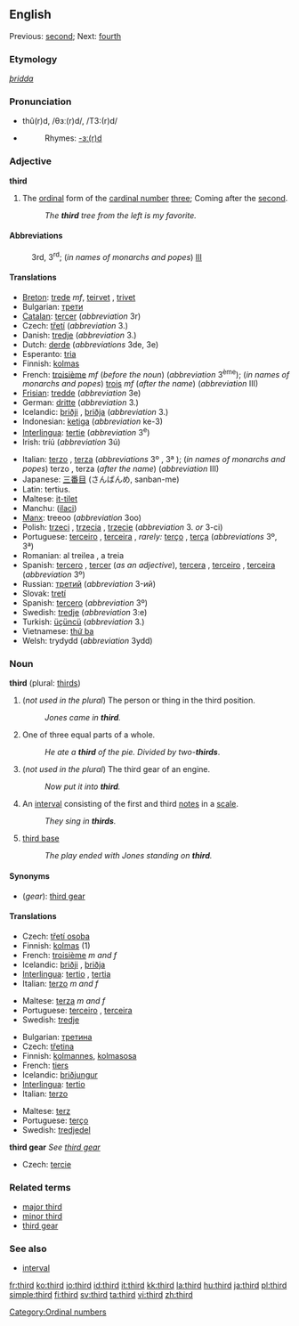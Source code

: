 {{wikipedia|dab=third}}
==English==
Previous: [[second]]; Next: [[fourth]]

===Etymology===
{{OE.}} ''[[þridda]]''

===Pronunciation===
*thû(r)d, /θɜː(r)d/, /T3:(r)d/
*{{audio|en-us-third.ogg|Audio (US)}}
*:Rhymes: [[Rhymes:English:-ɜː(r)d|-ɜː(r)d]]

===Adjective===
'''third'''

# The [[ordinal number|ordinal]] form of the [[cardinal number]] [[three]]; Coming after the [[second]].
#: ''The '''third''' tree from the left is my favorite.''

====Abbreviations====
:3rd, 3<sup>rd</sup>; (''in names of monarchs and popes'') [[III]]

====Translations====
{{trans-top|the ordinal form of the cardinal number three}}
*[[Breton]]: [[trede]] ''mf'', [[teirvet]] {{f}}, [[trivet]] {{m}}
*Bulgarian: [[трети]] {{m}}
*[[Catalan]]: [[tercer]] (''abbreviation'' 3r)
*Czech: [[třetí]] (''abbreviation'' 3.)
*Danish: [[tredje]] (''abbreviation'' 3.)
*Dutch: [[derde]] (''abbreviations'' 3de, 3e)
*Esperanto: [[tria]]
*Finnish: [[kolmas]]
*French: [[troisième]] ''mf'' (''before the noun'') (''abbreviation'' 3<sup>ème</sup>); (''in names of monarchs and popes'') [[trois]] ''mf'' (''after the name'') (''abbreviation'' III)
*[[Frisian]]: [[tredde]] (''abbreviation'' 3e)
*German: [[dritte]] (''abbreviation'' 3.)
*Icelandic: [[þriðji]] {{m}}, [[þriðja]] {{f}} {{n}} (''abbreviation'' 3.)
*Indonesian: [[ketiga]] (''abbreviation'' ke-3)
*[[Interlingua]]: [[tertie]] (''abbreviation'' 3<sup>e</sup>)
*Irish: tríú (''abbreviation'' 3ú)
{{trans-mid}}
*Italian: [[terzo]] {{m}}, [[terza]] {{f}} (''abbreviations'' 3º {{m}}, 3ª {{f}}); (''in names of monarchs and popes'') terzo {{m}}, terza {{f}} (''after the name'') (''abbreviation'' III)
*Japanese: [[三番目]] (さんばんめ, sanban-me)
*Latin: tertius.
*Maltese: [[it-tilet]]
*Manchu: ([[ilaci]])
*[[Manx]]: treeoo (''abbreviation'' 3oo)
*Polish: [[trzeci]] {{m}}, [[trzecia]] {{f}}, [[trzecie]] {{n}} (''abbreviation'' 3. ''or'' 3-ci)
*Portuguese: [[terceiro]] {{m}}, [[terceira]] {{f}}, ''rarely:'' [[terço]] {{m}}, [[terça]] {{f}} (''abbreviations'' 3º, 3ª)
*Romanian: al treilea {{m}}, a treia {{f}}
*Spanish: [[tercero]] {{m}}, [[tercer]] {{m}} (''as an adjective''), [[tercera]] {{f}}, [[terceiro]] {{m}}, [[terceira]] {{f}} (''abbreviation'' 3º)
*Russian: [[третий]] (''abbreviation'' 3-ий)
*Slovak: [[tretí]]
*Spanish: [[tercero]] (''abbreviation'' 3º)
*Swedish: [[tredje]] (''abbreviation'' 3:e)
*Turkish: [[üçüncü]] (''abbreviation'' 3.)
*Vietnamese: [[thứ ba]]
*Welsh: trydydd (''abbreviation'' 3ydd)
{{trans-bottom}}

===Noun===
'''third''' (plural: [[thirds]])

# (''not used in the plural'') The person or thing in the third position.
#: ''Jones came in '''third'''.''
# One of three equal parts of a whole.
#: ''He ate a '''third''' of the pie. Divided by two-'''thirds'''''.
# (''not used in the plural'') The third gear of an engine.
#: ''Now put it into '''third'''.''
# {{music}} An [[interval]] consisting of the first and third [[notes]] in a [[scale]].
#:''They sing in '''thirds'''.''
# {{baseball}} [[third base]]
#: ''The play ended with Jones standing on '''third'''.''

====Synonyms====
*(''gear''): [[third gear]]

====Translations====

{{trans-top|person or thing in the third position}}
*Czech: [[třetí osoba]] {{f}}
*Finnish: [[kolmas]] (1)
*French: [[troisième]] ''m and f''
*Icelandic: [[þriðji]] {{m}}, [[þriðja]] {{m}}{{n}}
*[[Interlingua]]: [[tertio]] {{m}}, [[tertia]] {{f}}
*Italian: [[terzo]] ''m and f''
{{trans-mid}}
*Maltese: [[terza]] ''m and f''
*Portuguese: [[terceiro]] {{m}}, [[terceira]] {{f}}
*Swedish: [[tredje]]
{{trans-bottom}}

{{trans-top|one of three equal parts of a whole}}
*Bulgarian: [[третина]] {{f}}
*Czech: [[třetina]] {{f}}
*Finnish: [[kolmannes]], [[kolmasosa]]
*French: [[tiers#French|tiers]] {{m}}
*Icelandic: [[þriðjungur]] {{m}}
*[[Interlingua]]: [[tertio]]
*Italian: [[terzo]] {{m}}
{{trans-mid}}
*Maltese: [[terz]]
*Portuguese: [[terço]] {{m}}
*Swedish: [[tredjedel]]
{{trans-bottom}}

'''third gear'''
''See [[third gear]]''

{{trans-top|interval}}
*Czech: [[tercie]] {{f}}
{{trans-mid}}
{{trans-bottom}}

===Related terms===
*[[major third]]
*[[minor third]]
*[[third gear]]
{{wikipedia|Third person}}

===See also===
*[[interval]]

[[Category:Ordinal numbers]]

[[fr:third]]
[[ko:third]]
[[io:third]]
[[id:third]]
[[it:third]]
[[kk:third]]
[[la:third]]
[[hu:third]]
[[ja:third]]
[[pl:third]]
[[simple:third]]
[[fi:third]]
[[sv:third]]
[[ta:third]]
[[vi:third]]
[[zh:third]]